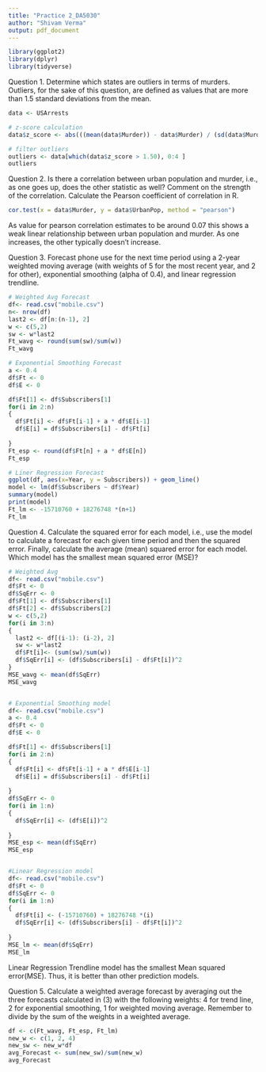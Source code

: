 ```yaml
---
title: "Practice 2_DA5030"
author: "Shivam Verma"
output: pdf_document
---
```


```r
library(ggplot2)
library(dplyr)
library(tidyverse)

```
Question 1.
Determine which states are outliers in terms of murders. Outliers, for the sake of this question, are defined as values that are more than 1.5 standard deviations from the mean.
```r
data <- USArrests

# z-score calculation
data$z_score <- abs(((mean(data$Murder)) - data$Murder) / (sd(data$Murder)))

# filter outliers
outliers <- data[which(data$z_score > 1.50), 0:4 ]
outliers
```
Question 2. 
Is there a correlation between urban population and murder, i.e., as one goes up, does the other statistic as well? Comment on the strength of the correlation. Calculate the Pearson coefficient of correlation in R.
```r
cor.test(x = data$Murder, y = data$UrbanPop, method = "pearson")
```
As value for pearson correlation estimates to be around 0.07 this shows a weak linear relationship between urban population and murder. As one increases, the other typically doesn't increase. 


Question 3. 
Forecast phone use for the next time period using a 2-year weighted moving average (with weights of 5 for the most recent year, and 2 for other), exponential smoothing (alpha of 0.4), and linear regression trendline.
```r
# Weighted Avg Forecast
df<- read.csv("mobile.csv")
n<- nrow(df)
last2 <- df[n:(n-1), 2]
w <- c(5,2)
sw <- w*last2
Ft_wavg <- round(sum(sw)/sum(w))
Ft_wavg

# Exponential Smoothing Forecast
a <- 0.4
df$Ft <- 0
df$E <- 0

df$Ft[1] <- df$Subscribers[1]
for(i in 2:n)
{
  df$Ft[i] <- df$Ft[i-1] + a * df$E[i-1]
  df$E[i] = df$Subscribers[i] - df$Ft[i]
   
}
Ft_esp <- round(df$Ft[n] + a * df$E[n])
Ft_esp

# Liner Regression Forecast
ggplot(df, aes(x=Year, y = Subscribers)) + geom_line() 
model <- lm(df$Subscribers ~ df$Year)
summary(model)
print(model)
Ft_lm <- -15710760 + 18276748 *(n+1)
Ft_lm
```
Question 4.
Calculate the squared error for each model, i.e., use the model to calculate a forecast for each given time period and then the squared error. Finally, calculate the average (mean) squared error for each model. Which model has the smallest mean squared error (MSE)?
```r
# Weighted Avg
df<- read.csv("mobile.csv")
df$Ft <- 0
df$SqErr <- 0
df$Ft[1] <- df$Subscribers[1]
df$Ft[2] <- df$Subscribers[2]
w <- c(5,2)
for(i in 3:n)
{
  last2 <- df[(i-1): (i-2), 2]
  sw <- w*last2
  df$Ft[i]<- (sum(sw)/sum(w))
  df$SqErr[i] <- (df$Subscribers[i] - df$Ft[i])^2
}
MSE_wavg <- mean(df$SqErr)
MSE_wavg


# Exponential Smoothing model
df<- read.csv("mobile.csv")
a <- 0.4
df$Ft <- 0
df$E <- 0

df$Ft[1] <- df$Subscribers[1]
for(i in 2:n)
{
  df$Ft[i] <- df$Ft[i-1] + a * df$E[i-1]
  df$E[i] = df$Subscribers[i] - df$Ft[i]
   
}
df$SqErr <- 0
for(i in 1:n)
{
  df$SqErr[i] <- (df$E[i])^2
  
}
MSE_esp <- mean(df$SqErr)
MSE_esp 


#Linear Regression model
df<- read.csv("mobile.csv")
df$Ft <- 0
df$SqErr <- 0
for(i in 1:n)
{
  df$Ft[i] <- (-15710760) + 18276748 *(i)
  df$SqErr[i] <- (df$Subscribers[i] - df$Ft[i])^2
  
}
MSE_lm <- mean(df$SqErr)
MSE_lm 
```
Linear Regression Trendline model has the smallest Mean squared error(MSE). Thus, it is better than other prediction models.


Question 5. 
Calculate a weighted average forecast by averaging out the three forecasts calculated in (3) with the following weights: 4 for trend line, 2 for exponential smoothing, 1 for weighted moving average. Remember to divide by the sum of the weights in a weighted average.
```r
df <- c(Ft_wavg, Ft_esp, Ft_lm)
new_w <- c(1, 2, 4)
new_sw <- new_w*df
avg_Forecast <- sum(new_sw)/sum(new_w)
avg_Forecast
```

